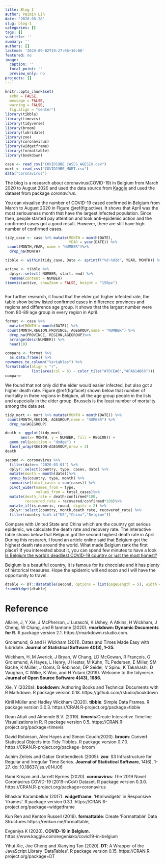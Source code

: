 ```yaml
---
title: Blog 1
author: Peimin Lin
date: '2020-08-28'
slug: blog-1
categories: []
tags: []
subtitle: ''
summary: ''
authors: []
lastmod: '2020-09-02T19:27:06+10:00'
featured: no
image:
  caption: ''
  focal_point: ''
  preview_only: no
projects: []
---
```


```r
knitr::opts_chunk$set(
  echo = FALSE, 
  message = FALSE,
  warning = FALSE, 
  fig.align = "center")
library(tibble)
library(timevis)
library(tidyverse)
library(broom)
library(lubridate)
library(zoo)
library(coronavirus)
library(widgetframe)
library(formattable)
library(bookdown)
```

```r
case <- read_csv("COVID19BE_CASES_AGESEX.csv")
mort <- read_csv("COVID19BE_MORT.csv")
data("coronavirus")
```

The blog is a research about coronavirus(COVID-19) in Belgium from March 2020 to August 2020 and used the data source from [Kaggle]( https://www.kaggle.com/evgeniako/covid19-in-belgium) and used  the dataset from package *coronavirus*. 

You can visualise the number of COVID-19 cased confirmed in Belgium from March to August 2020 in Figure \@ref(fig:active). It shows that April was the most seriousness month that have the largest infected population. Since then, people started pay attention and took anti-epidemic action and the confirmed cases got a good result. However, there are still have high number of confirmed cases. 

```r
tidy_case <- case %>% mutate(MONTH = month(DATE),
                             YEAR = year(DATE)) %>% 
 count(MONTH,YEAR, name = "NUMBER")%>%
  drop_na(MONTH) 
```

```r
tibble <- within(tidy_case, Date <- sprintf("%d-%02d", YEAR, MONTH)) %>% mutate(start = Date, end = NA)
```

```r
active <- tibble %>%
  dplyr::select( NUMBER, start, end) %>% 
  rename(content = NUMBER)
timevis(active, showZoom = FALSE, height = "150px")
   
```

For further research, it found that the elder got higher infected rate, the table show below listed confirmed cases in difference provinces and regions and difference age group. It shows that the largest number were from 80-89 age group in every region in April. 


```r
format <- case %>% 
  mutate(MONTH = month(DATE)) %>%
 count(MONTH,REGION,PROVINCE, AGEGROUP,name = "NUMBER") %>%
  drop_na(PROVINCE, REGION,AGEGROUP)%>% 
  arrange(desc(NUMBER)) %>%
  head(10)
```

```r
compare <- format %>% 
  as.data.frame() %>%
rownames_to_column("Variables") %>%
formattable(align = "r",
            list(area(col = 6) ~ color_tile("#7DCEA0","#FA614B66")))
compare
```

We found that not only did the elder would easier infected, but also got a higher death rate. Figure \@ref(fig:facet) shown below that number of mortality in three regions in Belgium, all the age group people in the lists and especially in the elder group. Brussels is the least number of mortality among the data set. 


```r
tidy_mort <- mort %>% mutate(MONTH = month(DATE)) %>% 
 count(MONTH,REGION, AGEGROUP,name = "NUMBER") %>%
  drop_na(AGEGROUP)
```

```r
death <- ggplot(tidy_mort,
       aes(x= MONTH, y = NUMBER, fill = REGION)) +
  geom_col(position = "dodge") +
  facet_wrap(REGION~AGEGROUP,nrow = 3)
death
```

```r
second <- coronavirus %>% 
  filter(date>= "2020-03-01") %>%
  dplyr::select(country, type, cases, date) %>%
  mutate(month = month(date))%>%
  group_by(country, type, month) %>%
  summarise(total_cases = sum(cases)) %>%
  pivot_wider(names_from = type,
              values_from = total_cases)%>%
  mutate(death_rate = death/confirmed*100,
         recovered_rate = recovered/confirmed*100)%>%
  mutate_if(is.numeric, round, digits = 2) %>%
  dplyr::select(country, month,death_rate, recovered_rate) %>%
  filter(country %in% c("US","China","Belgium"))
```

Compare with United State and China which are the country got serious epidemic, we calculate the death rate and recovery rate. The interactive table shows below that Belgium got the second highest death rate in April. During this research, I found an article online said that Belgium got the highest death rate around the world. What made Belgium rank the first place? If you interested about it, you can spend few minutes to have a look [Is Belgium the world's deadliest COVID-19 country or just the most honest?](https://www.smh.com.au/world/europe/is-belgium-the-world-s-deadliest-covid-19-country-or-just-the-most-honest-20200522-p54voq.html) 

Belgium is a beautiful country, it is famous for its chocolate and it has plenty of historical treasures. Hope the epidemic will end soon and I will have the opportunity to travel.


```r
dtable <- DT::datatable(second, options = list(pageLength = 5), width = "500px", caption = "Comparison betwee US and China from March to July")
frameWidget(dtable)
```


# Reference

Allaire, J, Y Xie, J McPherson, J Luraschi, K Ushey, A Atkins, H Wickham, J Cheng, W Chang, and R Iannone (2020). **rmarkdown: Dynamic Documents for R.** R package version 2.1. https://rmarkdown.rstudio.com.

Grolemund, G and H Wickham (2011). Dates and Times Made Easy with lubridate. **Journal of Statistical Software 40(3), 1–25.**

Wickham, H, M Averick, J Bryan, W Chang, LD McGowan, R François, G Grolemund, A Hayes, L Henry, J Hester, M Kuhn, TL Pedersen, E Miller, SM Bache, K Müller, J Ooms, D Robinson, DP Seidel, V Spinu, K Takahashi, D Vaughan, C Wilke, K Woo, and H Yutani (2019). Welcome to the tidyverse. **Journal of Open Source Software 4(43), 1686.**

Xie, Y (2020a). **bookdown**: Authoring Books and Technical Documents with R Markdown. R package version 0.18. https://github.com/rstudio/bookdown

Kirill Müller and Hadley Wickham (2020). **tibble**: Simple Data Frames. R package version 3.0.3. https://CRAN.R-project.org/package=tibble

Dean Attali and Almende B.V. (2019). **timevis**:Create Interactive Timeline Visualizations in R.  R package version 0.5. https://CRAN.R-project.org/package=timevis

 David Robinson, Alex Hayes and Simon Couch(2020). **broom**: Convert Statistical Objects into Tidy Tibbles. R package version 0.7.0. https://CRAN.R-project.org/package=broom
 
Achim Zeileis and Gabor Grothendieck (2005). **zoo**: S3 Infrastructure for Regular and Irregular Time Series. **Journal of Statistical Software**, 14(6), 1-27. doi:10.18637/jss.v014.i06

Rami Krispin and Jarrett Byrnes (2020). **coronavirus**: The 2019 Novel Coronavirus COVID-19 (2019-nCoV) Dataset. R package version 0.3.0. https://CRAN.R-project.org/package=coronavirus

Bhaskar Karambelkar (2017). **widgetframe**: 'Htmlwidgets' in Responsive 'iframes'. R package version 0.3.1. https://CRAN.R-project.org/package=widgetframe

Kun Ren and Kenton Russell (2019). **formattable**: Create 'Formattable' Data Structures.https://renkun.me/formattable,

Evgeniya K (2020). **COVID-19 in Belgium.** https://www.kaggle.com/evgeniako/covid19-in-belgium

Yihui Xie, Joe Cheng and Xianying Tan (2020). **DT**: A Wrapper of the JavaScript Library 'DataTables'. R package version 0.15. https://CRAN.R-project.org/package=DT
